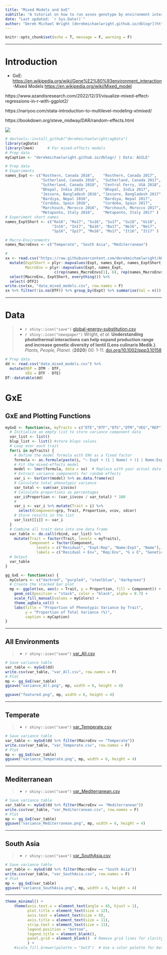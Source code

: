 ```yaml
---
title: "Mixed Models and GxE"
subtitle: "A tutorial on how to run asses genotype by environment interactions in R"
date: "Last updated: `r Sys.Date()`"
author: "Derek Michael Wright [derekmichaelwright.github.io/dblogr](https://derekmichaelwright.github.io/dblogr/) <derek.wright@usask.ca>"
---
```


```r
knitr::opts_chunk$set(echo = T, message = F, warning = F)
```

---

# Introduction

- GxE: [https://en.wikipedia.org/wiki/Gene%E2%80%93environment_interaction](https://en.wikipedia.org/wiki/Gene%E2%80%93environment_interaction){target="_blank"}
-Mixed Models [https://en.wikipedia.org/wiki/Mixed_model](https://en.wikipedia.org/wiki/Mixed_model){target="_blank"}

https://www.azandisresearch.com/2022/12/31/visualize-mixed-effect-regressions-in-r-with-ggplot2/


https://nariyoo.com/stata-introduction-to-multilevel-modeling-xtmixed/

https://bookdown.org/steve_midway/DAR/random-effects.html

![](Mixedandfixedeffects.jpg)

```r
# devtools::install_github("derekmichaelwright/agData")
library(agData)
library(lme4)      # For mixed-effects models
# Prep data
myCaption <- "derekmichaelwright.github.io/dblogr/ | Data: AGILE"
```

```r
# Prep data
# Experiments
names_Expt <- c("Rosthern, Canada 2016",    "Rosthern, Canada 2017",
                "Sutherland, Canada 2016",  "Sutherland, Canada 2017", 
                "Sutherland, Canada 2018",  "Central Ferry, USA 2018",
                "Bhopal, India 2016",       "Bhopal, India 2017",
                "Jessore, Bangladesh 2016", "Jessore, Bangladesh 2017",
                "Bardiya, Nepal 2016",      "Bardiya, Nepal 2017",
                "Cordoba, Spain 2016",      "Cordoba, Spain 2017",
                "Marchouch, Morocco 2016",  "Marchouch, Morocco 2017",
                "Metaponto, Italy 2016",    "Metaponto, Italy 2017" )
# Experiment short names
names_ExptShort <- c("Ro16", "Ro17", "Su16", "Su17", "Su18", "Us18",
                     "In16", "In17", "Ba16", "Ba17", "Ne16", "Ne17", 
                     "Sp16", "Sp17", "Mo16", "Mo17", "It16", "It17" )

# Macro-Environments
names_MacroEnvs <- c("Temperate", "South Asia", "Mediterranean")

#
xx <- read.csv("https://raw.githubusercontent.com/derekmichaelwright/AGILE_LDP_Phenology/refs/heads/master/data/data_raw.csv") %>%
  mutate(ExptShort = plyr::mapvalues(Expt, names_Expt, names_ExptShort),
         MacroEnv = plyr::mapvalues(Expt, names_Expt, 
                      c(rep(names_MacroEnvs[1], 6), rep(names_MacroEnvs[2], 6), rep(names_MacroEnvs[3], 6)))) %>%
  select(MacroEnv, ExptShort, everything()) %>%
  select(-DTF2)
write.csv(xx, "data_mixed_models.csv", row.names = F)
xx %>% filter(!is.na(DTF)) %>% group_by(Expt) %>% summarise(Val = n())
```

---

# Data

> - `r shiny::icon("save")` [global-energy-substitution.csv](global-energy-substitution.csv)
> - `r shiny::icon("newspaper")` Wright, *et al.* **Understanding photothermal interactions can help expand production range and increase genetic diversity of lentil (Lens culinaris Medik.)**. *Plants, People, Planet*. (**2020**) 00: 1-11. [doi.org/10.1002/ppp3.10158](https://doi.org/10.1002/ppp3.10158){target="_blank"}

```r
# Prep data
dd <- read.csv("data_mixed_models.csv") %>%
  mutate(REP = DTM - DTF,
         VEG = DTF - DTE)
DT::datatable(dd)
```

# GxE {.tabset .tabset-pills}

## GxE and Plotting Functions

```r
myGxE <- function(xx, myTraits = c("DTE","DTF","DTS","DTM","VEG","REP")) {
  # Initialize an empty list to store variance component data
  var_list <- list()
  blup_list <- list() #store blups values
  # Loop over each trait
  for(i in myTraits) {
    # Define the model formula with ENV as a fixed factor
    formula <- as.formula(paste(i, "~ Expt + (1 | Name) + (1 | Name:Expt) + (1 | Expt:Rep)"))
    # Fit the mixed-effects model
    model <- lmer(formula, data = xx)  # Replace with your actual data
    # Extract variance components for random effects
    var_i <- VarCorr(model) %>% as.data.frame(vc)
    # Calculate total phenotypic variance 
    var_total <- sum(var_i$vcov) 
    # Calculate proportions as percentages
    var_i$Proportion <- (var_i$vcov / var_total) * 100
    #
    var_i <- var_i %>% mutate(Trait = i) %>%
      select(Component=grp, Trait, Proportion, vcov, sdcor)
    # Store results in the list
    var_list[[i]] <- var_i
  }
  # Combine all trait data into one data frame
  var_table <- do.call(rbind, var_list) %>%
    mutate(Trait = factor(Trait, levels = myTraits),
           Component = factor(Component, 
              levels = c("Residual", "Expt:Rep", "Name:Expt", "Name"),
              labels = c("Residual + Env", "Rep:Env", "G x E", "Genetic")))
  # Output
  var_table
}
```


```r
gg_GxE <- function(xx) {
  myColors <- c("darkred", "purple4", "steelblue", "darkgreen")
  # Create the stacked bar plot
  mp <- ggplot(xx, aes(x = Trait, y = Proportion, fill = Component)) +
    geom_col(position = "stack", color = "black", alpha = 0.7) +
    scale_fill_manual(values = myColors) +
    theme_agData_col() +
    labs(title = "Proportion of Phenotypic Variance by Trait",
         y = "Proportion of Total Variance (%)",
         caption = myCaption)
}
```

---

## All Environments

> - `r shiny::icon("save")` [var_All.csv](var_All.csv)

```r
# Save variance table 
var_table <- myGxE(dd)
write.csv(var_table, "var_All.csv", row.names = F)
# Plot
mp <- gg_GxE(var_table)
ggsave("variance_All.png", mp, width = 6, height = 4)
```

```r
ggsave("featured.png", mp, width = 6, height = 4)
```

---

## Temperate

> - `r shiny::icon("save")` [var_Temperate.csv](var_Temperate.csv)

```r
# Save variance table 
var_table <- myGxE(dd %>% filter(MacroEnv == "Temperate"))
write.csv(var_table, "var_Temperate.csv", row.names = F)
# Plot
mp <- gg_GxE(var_table)
ggsave("variance_Temperate.png", mp, width = 6, height = 4)
```

---

## Mediterranean

> - `r shiny::icon("save")` [var_Mediterranean.csv](var_Mediterranean.csv)

```r
# Save variance table 
var_table <- myGxE(dd %>% filter(MacroEnv == "Mediterranean"))
write.csv(var_table, "var_Mediterranean.csv", row.names = F)
# Plot
mp <- gg_GxE(var_table)
ggsave("variance_Mediterranean.png", mp, width = 6, height = 4)
```

---

## South Asia

> - `r shiny::icon("save")` [var_SouthAsia.csv](var_SouthAsia.csv)

```r
# Save variance table 
var_table <- myGxE(dd %>% filter(MacroEnv == "South Asia"))
write.csv(var_table, "var_SouthAsia.csv", row.names = F)
# Plot
mp <- gg_GxE(var_table)
ggsave("variance_SouthAsia.png", mp, width = 6, height = 4)
```


---

```r
theme_minimal() +
    theme(axis.text.x = element_text(angle = 45, hjust = 1),
          plot.title = element_text(size = 12),
          axis.text = element_text(size = 9),
          axis.title = element_text(size = 11),
          strip.text = element_text(size = 11),
          legend.position = "bottom",
          legend.title = element_blank(),
          panel.grid = element_blank()  # Remove grid lines for clarity
          ) +
    #scale_fill_brewer(palette = "Set3")  # Use a color palette for better visualization
```

